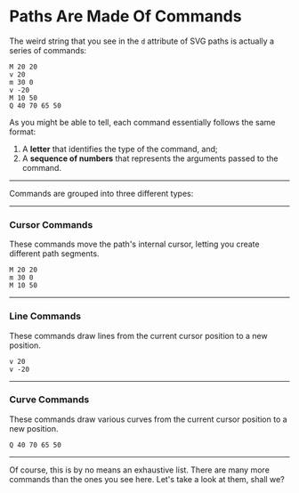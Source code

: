 # Paths Are Made Of Commands

The weird string that you see in the `d` attribute of SVG paths is actually a series of commands:

```
M 20 20
v 20
m 30 0
v -20
M 10 50
Q 40 70 65 50
```

As you might be able to tell, each command essentially follows the same format:

1. A **letter** that identifies the type of the command, and;
2. A **sequence of numbers** that represents the arguments passed to the command.

---

Commands are grouped into three different types:

---

### Cursor Commands

These commands move the path's internal cursor, letting you create different path segments.

```
M 20 20
m 30 0
M 10 50
```

---

### Line Commands

These commands draw lines from the current cursor position to a new position.

```
v 20
v -20
```

---

### Curve Commands

These commands draw various curves from the current cursor position to a new position.

```
Q 40 70 65 50
```

---

Of course, this is by no means an exhaustive list. There are many more commands than the ones you see here. Let's take a look at them, shall we?

